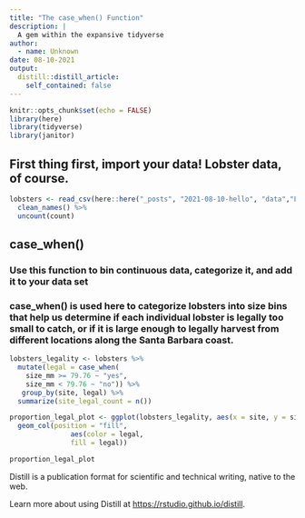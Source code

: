 ```yaml
---
title: "The case_when() Function"
description: |
  A gem within the expansive tidyverse 
author:
  - name: Unknown
date: 08-10-2021
output:
  distill::distill_article:
    self_contained: false
---
```



```r
knitr::opts_chunk$set(echo = FALSE)
library(here)
library(tidyverse)
library(janitor)
```

## First thing first, import your data! Lobster data, of course.

```r
lobsters <- read_csv(here::here("_posts", "2021-08-10-hello", "data","Lobster_Abundance_All_Years_20210412.csv"), na = c("-99999", "")) %>% 
  clean_names() %>% 
  uncount(count)
```



## case_when()
### Use this function to bin continuous data, categorize it, and add it to your data set
### case_when() is used here to categorize lobsters into size bins that help us determine if each individual lobster is legally too small to catch, or if it is large enough to legally harvest from different locations along the Santa Barbara coast.

```r

lobsters_legality <- lobsters %>% 
  mutate(legal = case_when(
    size_mm >= 79.76 ~ "yes",
    size_mm < 79.76 ~ "no")) %>% 
   group_by(site, legal) %>% 
  summarize(site_legal_count = n())

proportion_legal_plot <- ggplot(lobsters_legality, aes(x = site, y = site_legal_count)) +
  geom_col(position = "fill",
               aes(color = legal,
               fill = legal))

proportion_legal_plot
```


Distill is a publication format for scientific and technical writing, native to the web.

Learn more about using Distill at <https://rstudio.github.io/distill>.


